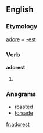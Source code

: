 ==English==

===Etymology===
[[adore]] + [[-est]]

===Verb===
'''adorest'''

# {{second-person singular of|[[accord]]}}

===Anagrams===
* [[roasted#English|roasted]]
* [[torsade#English|torsade]]

[[fr:adorest]]